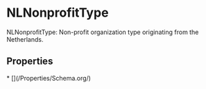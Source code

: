 # NLNonprofitType

NLNonprofitType: Non-profit organization type originating from the Netherlands.

## Properties

<Grid>
* [](/Properties/Schema.org/)

</Grid>


